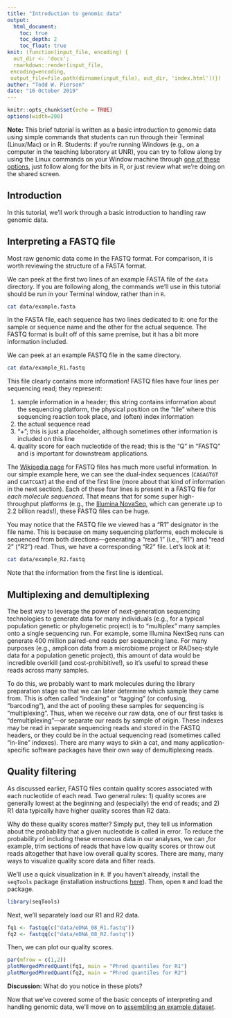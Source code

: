 ```yaml
---
title: "Introduction to genomic data"
output: 
  html_document:
    toc: true
    toc_depth: 2
    toc_float: true
knit: (function(input_file, encoding) {
  out_dir <- 'docs';
  rmarkdown::render(input_file,
 encoding=encoding,
 output_file=file.path(dirname(input_file), out_dir, 'index.html'))})
author: "Todd W. Pierson"
date: "16 October 2019"
---
```


```r
knitr::opts_chunk$set(echo = TRUE)
options(width=200)
```

<div class="alert alert-danger">
  <strong>Note:</strong> This brief tutorial is written as a basic introduction to genomic data using simple commands that students can run through their Terminal (Linux/Mac) or in R. Students: if you're running Windows (e.g., on a computer in the teaching laboratory at UNR), you can try to follow along by using the Linux commands on your Window machine through [one of these options](https://itsfoss.com/run-linux-commands-in-windows/), just follow along for the bits in R, or just review what we're doing on the shared screen.
</div>

## Introduction
In this tutorial, we'll work through a basic introduction to handling raw genomic data.

## Interpreting a FASTQ file

Most raw genomic data come in the FASTQ format. For comparison, it is worth reviewing the structure of a FASTA format. 

We can peek at the first two lines of an example FASTA file of the `data` directory. If you are following along, the commands we'll use in this tutorial should be run in your Terminal window, rather than in `R`.

```bash
cat data/example.fasta
```

In the FASTA file, each sequence has two lines dedicated to it: one for the sample or sequence name and the other for the actual sequence. The FASTQ format is built off of this same premise, but it has a bit more information included.

We can peek at an example FASTQ file in the same directory.
```bash
cat data/example_R1.fastq
```

This file clearly contains more information! FASTQ files have four lines per sequencing read; they represent:

1) sample information in a header; this string contains information about the sequencing platform, the physical position on the "tile" where this sequencing reaction took place, and (often) index information
2) the actual sequence read
3) "+"; this is just a placeholder, although sometimes other information is included on this line
4) quality score for each nucleotide of the read; this is the "Q" in "FASTQ" and is important for downstream applications.

The [Wikipedia page](https://en.wikipedia.org/wiki/FASTQ_format) for FASTQ files has much more useful information. In our simple example here, we can see the dual-index sequences (`CAGAGTGT` and `CGATCGAT`) at the end of the first line (more about that kind of information in the next section). Each of these four lines is present in a FASTQ file for *each molecule sequenced*. That means that for some super high-throughput platforms (e.g., the [Illumina NovaSeq](https://www.illumina.com/systems/sequencing-platforms/novaseq.html), which can generate up to 2.2 billion reads!), these FASTQ files can be huge.

You may notice that the FASTQ file we viewed has a "R1" designator in the file name. This is because on many sequencing platforms, each molecule is sequenced from both directions—generating a "read 1" (i.e., "R1") and "read 2" ("R2") read. Thus, we have a corresponding "R2" file. Let's look at it:

```bash
cat data/example_R2.fastq
```

Note that the information from the first line is identical.

## Multiplexing and demultiplexing

The best way to leverage the power of next-generation sequencing technologies to generate data for many individuals (e.g., for a typical population genetic or phylogenetic project) is to "multiplex" many samples onto a single sequencing run. For example, some Illumina NextSeq runs can generate 400 million paired-end reads per sequencing lane. For many purposes (e.g., amplicon data from a microbiome project or RADseq-style data for a population genetic project), this amount of data would be incredible overkill (and cost-prohibitive!), so it's useful to spread these reads across many samples.

To do this, we probably want to mark molecules during the library preparation stage so that we can later determine which sample they came from. This is often called "indexing" or "tagging" (or confusing, "barcoding"), and the act of pooling these samples for sequencing is "multiplexing". Thus, when we receive our raw data, one of our first tasks is "demultiplexing"---or separate our reads by sample of origin. These indexes may be read in separate sequencing reads and stored in the FASTQ headers, or they could be in the actual sequencing read (sometimes called "in-line" indexes). There are many ways to skin a cat, and many application-specific software packages have their own way of demultiplexing reads.

## Quality filtering

As discussed earlier, FASTQ files contain quality scores associated with each nucleotide of each read. Two general rules: 1) quality scores are generally lowest at the beginning and (especially) the end of reads; and 2) R1 data typically have higher quality scores than R2 data. 

Why do these quality scores matter? Simply put, they tell us information about the probability that a given nucleotide is called in error. To reduce the probability of including these erroneous data in our analyses, we can ,for example, trim sections of reads that have low quality scores or throw out reads altogether that have low overall quality scores. There are many, many ways to visualize quality score data and filter reads. 

We'll use a quick visualization in `R`. If you haven't already, install the `seqTools` package (installation instructions [here](https://bioconductor.org/packages/release/bioc/html/seqTools.html)). Then, open `R` and load the package.

```r
library(seqTools)
```

Next, we'll separately load our R1 and R2 data.
```r
fq1 <- fastqq(c("data/eDNA_08_R1.fastq"))
fq2 <- fastqq(c("data/eDNA_08_R2.fastq"))
```

Then, we can plot our quality scores.
```r
par(mfrow = c(1,2))
plotMergedPhredQuant(fq1, main = "Phred quantiles for R1")
plotMergedPhredQuant(fq2, main = "Phred quantiles for R2")
```

<div class="alert alert-info">
  <strong>Discussion:</strong> What do you notice in these plots?
</div>

Now that we've covered some of the basic concepts of interpreting and handling genomic data, we'll move on to [assembling an example dataset](https://twpierson.github.io/nres721_assembly/).